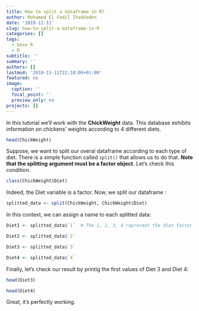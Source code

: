 ```yaml
---
title: How to split a dataframe in R?
author: Mohamed El Fodil Ihaddaden
date: '2019-11-11'
slug: how-to-split-a-dataframe-in-R
categories: []
tags:
  - base R
  - R
subtitle: ''
summary: ''
authors: []
lastmod: '2019-11-11T22:18:06+01:00'
featured: no
image:
  caption: ''
  focal_point: ''
  preview_only: no
projects: []
---
```



In this tutorial we'll work with the **ChickWeight** data. This database exhibits information on chickens' weights according to 4 different diets. 


```r

head(ChickWeight)

```

Suppose, we want to split our overal dataframe according to each type of diet. There is a simple function called `split()` that allows us to do that. **Note that the splitting argument must be a factor object.** Let's check this condition. 

```r

class(ChickWeight$Diet)

```


Indeed, the Diet variable is a factor. Now, we split our dataframe : 

```r

splitted_data <- split(ChickWeight, ChickWeight$Diet)

```

In this context, we can assign a name to each splitted data:

```r

Diet1 <- splitted_data$`1`  # The 1, 2, 3, 4 represent the diet factor levels

Diet2 <- splitted_data$`2`

Diet3 <- splitted_data$`3`

Diet4 <- splitted_data$`4`


```

Finally, let's check our result by printig the first values of Diet 3 and Diet 4: 

```r

head(Diet3)


```

```r

head(Diet4)


```


Great, it's perfectly working. 

